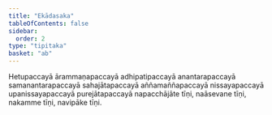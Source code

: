 ```yaml
---
title: "Ekādasaka"
tableOfContents: false
sidebar:
  order: 2
type: "tipitaka"
basket: "ab"
---
```



<DynamicBreadcrumb />

<Paragraph number="755">
Hetupaccayā ārammaṇapaccayā adhipatipaccayā anantarapaccayā samanantarapaccayā sahajātapaccayā aññamaññapaccayā nissayapaccayā upanissayapaccayā purejātapaccayā napacchājāte tīṇi, naāsevane tīṇi, nakamme tīṇi, navipāke tīṇi.
</Paragraph>